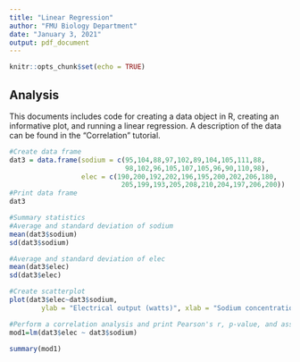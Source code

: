 ```yaml
---
title: "Linear Regression"
author: "FMU Biology Department"
date: "January 3, 2021"
output: pdf_document
---
```


```r
knitr::opts_chunk$set(echo = TRUE)
```

## Analysis

This documents includes code for creating a data object in R, creating an informative plot, and running a linear regression. A description of the data can be found in the "Correlation" tutorial.

```r
#Create data frame
dat3 = data.frame(sodium = c(95,104,88,97,102,89,104,105,111,88,
                             98,102,96,105,107,105,96,90,110,98),
                  elec = c(190,200,192,202,196,195,200,202,206,180,
                            205,199,193,205,208,210,204,197,206,200))
#Print data frame
dat3

#Summary statistics
#Average and standard deviation of sodium
mean(dat3$sodium)
sd(dat3$sodium)

#Average and standard deviation of elec
mean(dat3$elec)
sd(dat3$elec)

#Create scatterplot
plot(dat3$elec~dat3$sodium,
        ylab = "Electrical output (watts)", xlab = "Sodium concentration (mEq/L)")

#Perform a correlation analysis and print Pearson's r, p-value, and associated statistics
mod1=lm(dat3$elec ~ dat3$sodium)

summary(mod1)

```